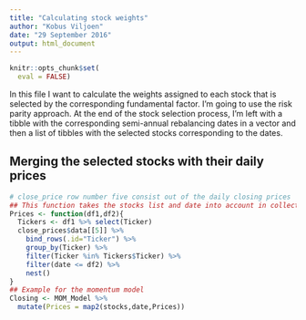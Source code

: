 ```yaml
---
title: "Calculating stock weights"
author: "Kobus Viljoen"
date: "29 September 2016"
output: html_document
---
```


```r
knitr::opts_chunk$set(
  eval = FALSE)
```

In this file I want to calculate the weights assigned to each stock that is selected by the corresponding fundamental factor.
I'm going to use the risk parity approach.
At the end of the stock selection process, I'm left with a tibble with the corresponding semi-annual rebalancing dates in a vector and then a list of tibbles with the selected stocks corresponding to the dates.

## Merging the selected stocks with their daily prices
```r
# close_price row number five consist out of the daily closing prices
## This function takes the stocks list and date into account in collecting the daily data for each selected stock
Prices <- function(df1,df2){
  Tickers <- df1 %>% select(Ticker)
  close_prices$data[[5]] %>% 
    bind_rows(.id="Ticker") %>%
    group_by(Ticker) %>%
    filter(Ticker %in% Tickers$Ticker) %>%
    filter(date <= df2) %>%
    nest()
}
## Example for the momentum model
Closing <- MOM_Model %>% 
  mutate(Prices = map2(stocks,date,Prices))
```

